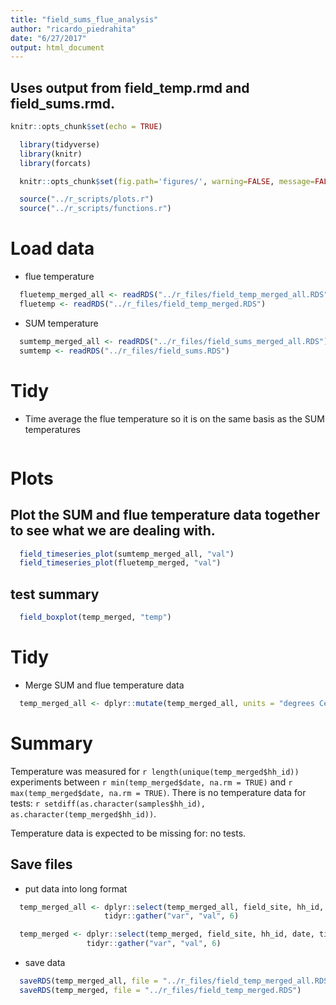 ```yaml
---
title: "field_sums_flue_analysis"
author: "ricardo_piedrahita"
date: "6/27/2017"
output: html_document
---
```


## Uses output from field_temp.rmd and field_sums.rmd.

```r
knitr::opts_chunk$set(echo = TRUE)
```

```r
  library(tidyverse)
  library(knitr)
  library(forcats)
```

```r
  knitr::opts_chunk$set(fig.path='figures/', warning=FALSE, message=FALSE)
```

```r
  source("../r_scripts/plots.r")
  source("../r_scripts/functions.r")
```

# Load data

* flue temperature

```r
  fluetemp_merged_all <- readRDS("../r_files/field_temp_merged_all.RDS")
  fluetemp <- readRDS("../r_files/field_temp_merged.RDS")
```

* SUM temperature

```r
  sumtemp_merged_all <- readRDS("../r_files/field_sums_merged_all.RDS")
  sumtemp <- readRDS("../r_files/field_sums.RDS")
```

# Tidy

* Time average the flue temperature so it is on the same basis as the SUM temperatures

```r

```

# Plots

## Plot the SUM and flue temperature data together to see what we are dealing with.

```r
  field_timeseries_plot(sumtemp_merged_all, "val")
  field_timeseries_plot(fluetemp_merged, "val")

```



## test summary

```r
  field_boxplot(temp_merged, "temp")
```

# Tidy

* Merge SUM and flue temperature data
```r
  temp_merged_all <- dplyr::mutate(temp_merged_all, units = "degrees Celsius")
```



# Summary

Temperature was measured for `r length(unique(temp_merged$hh_id))` experiments between `r min(temp_merged$date, na.rm = TRUE)` and `r max(temp_merged$date, na.rm = TRUE)`. There is no temperature data for tests: `r setdiff(as.character(samples$hh_id), as.character(temp_merged$hh_id))`.

Temperature data is expected to be missing for: no tests.

## Save files

* put data into long format

```r
  temp_merged_all <- dplyr::select(temp_merged_all, field_site, hh_id, date, time, datetime, temp, units, qc) %>%
                     tidyr::gather("var", "val", 6)

  temp_merged <- dplyr::select(temp_merged, field_site, hh_id, date, time, datetime, temp, units, qc) %>%
                 tidyr::gather("var", "val", 6)
```

* save data

```r
  saveRDS(temp_merged_all, file = "../r_files/field_temp_merged_all.RDS")
  saveRDS(temp_merged, file = "../r_files/field_temp_merged.RDS")
```


